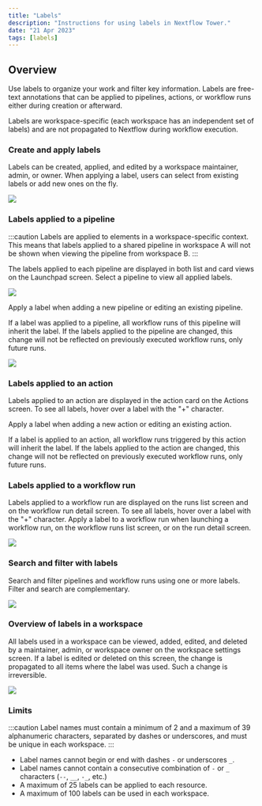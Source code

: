 ```yaml
---
title: "Labels"
description: "Instructions for using labels in Nextflow Tower."
date: "21 Apr 2023"
tags: [labels]
---
```


## Overview

Use labels to organize your work and filter key information. Labels are free-text annotations that can be applied to pipelines, actions, or workflow runs either during creation or afterward.

Labels are workspace-specific (each workspace has an independent set of labels) and are not propagated to Nextflow during workflow execution.

### Create and apply labels

Labels can be created, applied, and edited by a workspace maintainer, admin, or owner. When applying a label, users can select from existing labels or add new ones on the fly.

![](./_images/new_label.png)

### Labels applied to a pipeline

:::caution
Labels are applied to elements in a workspace-specific context. This means that labels applied to a shared pipeline in workspace A will not be shown when viewing the pipeline from workspace B.
:::

The labels applied to each pipeline are displayed in both list and card views on the Launchpad screen. Select a pipeline to view all applied labels.

![](./_images/pipeline_labels.png)

Apply a label when adding a new pipeline or editing an existing pipeline.

If a label was applied to a pipeline, all workflow runs of this pipeline will inherit the label. If the labels applied to the pipeline are changed, this change will not be reflected on previously executed workflow runs, only future runs.

![](./_images/launchpad_labels.png)

### Labels applied to an action

Labels applied to an action are displayed in the action card on the Actions screen. To see all labels, hover over a label with the "+" character.

Apply a label when adding a new action or editing an existing action.

If a label is applied to an action, all workflow runs triggered by this action will inherit the label. If the labels applied to the action are changed, this change will not be reflected on previously executed workflow runs, only future runs.

### Labels applied to a workflow run

Labels applied to a workflow run are displayed on the runs list screen and on the workflow run detail screen. To see all labels, hover over a label with the "+" character.
Apply a label to a workflow run when launching a workflow run, on the workflow runs list screen, or on the run detail screen.

![](./_images/launch_labels.png)

### Search and filter with labels
Search and filter pipelines and workflow runs using one or more labels.
Filter and search are complementary.

![](./_images/filter_labels.png)

### Overview of labels in a workspace

All labels used in a workspace can be viewed, added, edited, and deleted by a maintainer, admin, or workspace owner on the workspace settings screen.
If a label is edited or deleted on this screen, the change is propagated to all items where the label was used. Such a change is irreversible.

![](./_images/label_management.png)

### Limits

:::caution
Label names must contain a minimum of 2 and a maximum of 39 alphanumeric characters, separated by dashes or underscores, and must be unique in each workspace.
:::

- Label names cannot begin or end with dashes `-` or underscores `_`.
- Label names cannot contain a consecutive combination of `-` or `_` characters (`--`, `__`, `-_`, etc.)
- A maximum of 25 labels can be applied to each resource.
- A maximum of 100 labels can be used in each workspace.

